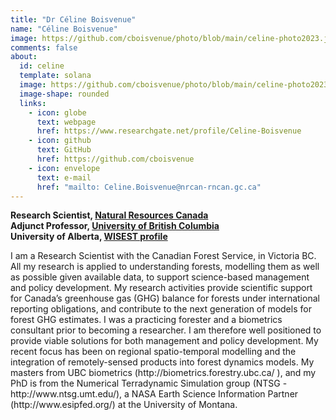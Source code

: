 ---
title: "Dr Céline Boisvenue"
name: "Céline Boisvenue"
image: https://github.com/cboisvenue/photo/blob/main/celine-photo2023.jpg?raw=true
comments: false
about:
  id: celine
  template: solana
  image: https://github.com/cboisvenue/photo/blob/main/celine-photo2023.jpg?raw=true
  image-shape: rounded
  links:
    - icon: globe
      text: webpage
      href: https://www.researchgate.net/profile/Celine-Boisvenue
    - icon: github
      text: GitHub
      href: https://github.com/cboisvenue
    - icon: envelope
      text: e-mail
      href: "mailto: Celine.Boisvenue@nrcan-rncan.gc.ca"
---

::: {#celine}
**Research Scientist, [Natural Resources Canada](https://www.nrcan.gc.ca/home)**\
**Adjunct Professor, [University of British Columbia](https://www.ubc.ca)**\
**University of Alberta, [WISEST profile](https://www.ualberta.ca/en/women-in-scholarship-engineering-science-technology/programs/youth-council/women-in-stem-profiles/celine-boisvenue.html)**

I am a Research Scientist with the Canadian Forest Service, in Victoria BC. All my research is applied to understanding forests, modelling them as well as possible given available data, to support science-based management and policy development. My research activities provide scientific support for Canada's greenhouse gas (GHG) balance for forests under international reporting obligations, and contribute to the next generation of models for forest GHG estimates. I was a practicing forester and a biometrics consultant prior to becoming a researcher. I am therefore well positioned to provide viable solutions for both management and policy development. My recent focus has been on regional spatio-temporal modelling and the integration of remotely-sensed products into forest dynamics models. My masters from UBC biometrics (http://biometrics.forestry.ubc.ca/ ), and my PhD is from the Numerical Terradynamic Simulation group (NTSG - http://www.ntsg.umt.edu/), a NASA Earth Science Information Partner (http://www.esipfed.org/) at the University of Montana.
:::
